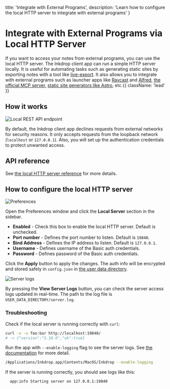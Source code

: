 
  title: 'Integrate with External Programs',
  description:
    'Learn how to configure the local HTTP server to integrate with external programs'
}

# Integrate with External Programs via Local HTTP Server

If you want to access your notes from external programs, you can use the local HTTP server.
The Inkdrop client app can run a simple HTTP server locally.
It is useful for automating tasks such as generating static sites by exporting notes with a tool like [live-export](https://github.com/inkdropapp/inkdrop-live-export).
It also allows you to integrate with external programs such as launcher apps like [Raycast](https://docs.inkdrop.app/reference/integrate-with-raycast) and [Alfred](https://docs.inkdrop.app/reference/integrate-with-alfred), [the official MCP server](https://github.com/inkdropapp/mcp-server), [static site generators like Astro](https://github.com/inkdropapp/inkdrop-blog-template), etc.{{ className: 'lead' }}

## How it works

![Local REST API endpoint](/images/accessing-the-local-database_local-rest-api-endpoint.png)

By default, the Inkdrop client app declines requests from external networks for security reasons.
It only accepts requests from the loopback network (`localhost` or `127.0.0.1`).
Also, you will set up the authentication credentials to protect unwanted access.

## API reference

See [the local HTTP server reference](/data-access/local-http-server) for more details.

## How to configure the local HTTP server

![Preferences](/images/integrate-with-external-programs_preferences.png)

Open the Preferences window and click the **Local Server** section in the sidebar.

- **Enabled** - Check this box to enable the local HTTP server. Default is unchecked.
- **Port number** - Defines the port number to listen. Default is `19840`.
- **Bind Address** - Defines the IP address to listen. Default is `127.0.0.1`.
- **Username** - Defines username of the Basic auth credentials.
- **Password** - Defines password of the Basic auth credentials.

Click the **Apply** button to apply the changes.
The auth info will be encrypted and stored safely in `config.json` in [the user data directory](https://docs.inkdrop.app/manual/basic-usage#user-data-directory).

![Server logs](/images/integrate-with-external-programs_server-logs.png)

By pressing the **View Server Logs** button, you can check the server access logs updated in real-time.
The path to the log file is `USER_DATA_DIRECTORY/server.log`.


### Troubleshooting

Check if the local server is running correctly with `curl`:

```sh
curl -v -u foo:bar http://localhost:19840/
# -> {"version":"5.10.0","ok":true}
```

Run the app with `--enable-logging` flag to see the server logs. See [the documentation](https://docs.inkdrop.app/manual/troubleshooting#enable-logging) for more detail.

```sh
/Applications/Inkdrop.app/Contents/MacOS/Inkdrop --enable-logging
```

If the server is running correctly, you should see logs like this:

```
  app:info Starting server on 127.0.0.1:19840
```

